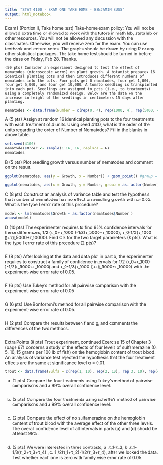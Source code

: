 ---
title: "STAT 4100 - EXAM ONE TAKE HOME - BENJAMIN BUSS"
output: html_notebook
---

Exam I (Portion II, Take home test)
Take-home exam policy: 
	You will not be allowed extra time or allowed to work with the tutors in math lab, stats lab or other resources. You will not be allowed any discussion with the classmates. Otherwise, you will receive zero for the exam. You can use textbook and lecture notes.
	The graphs should be drawn by using R or any other statistical packages.
	The take home test should be turned in before the class on Friday, Feb 28.
Thanks.

	(50 pts) Consider an experiment designed to test the effect of nematodes (microscopic worms) on plant growth. A botanist prepares 16 identical planting pots and then introduces different numbers of nematodes into the pots. Four pots get 0 nematodes, four get 1,000, four get 5,000, and four get 10,000. A tomato seedling is transplanted into each pot. Seedlings are assigned to pots (i.e., to treatments) using a completely randomized design. Below are the data on the increase in height of the seedlings in centimeters 15 days after planting.
```{r}
nematodes <- data.frame(Number = c(rep(0, 4), rep(1000, 4), rep(5000, 4), rep(10000,4)), Growth = c(10.8, 9.1, 13.5, 9.2, 11.1, 11.1, 8.2, 11.3, 5.4, 4.6, 7.4, 5, 5.8, 5.3, 3.2, 7.5))
```


A	(5 pts) Assign at random 16 identical planting pots to the four treatments with each treatment of 4 units. Using seed 4100, what is the order of the units regarding the order of Number of Nematodes? Fill in the blanks in above table.
```{r}
set.seed(4100)
nematodes$Order <- sample(1:16, 16, replace = F)
nematodes
```

B	(5 pts) Plot seedling growth versus number of nematodes and comment on the result.
```{r}
ggplot(nematodes, aes(y = Growth, x = Number)) + geom_point() #group = Number))+ geom_boxplot()

ggplot(nematodes, aes(x = Growth, y = Number, group = as.factor(Number))) + geom_boxplot()

```

C	(8 pts) Construct an analysis of variance table and test the hypothesis that number of nematodes has no effect on seedling growth with α=0.05.  What is the type I error rate of this procedure? 
```{r}
model <- lm(nematodes$Growth ~ as.factor(nematodes$Number))
anova(model)
```

D	 (10 pts) The experimenter requires to find 95% confidence intervals for these differences, 1/2 (τ_0+τ_1000 )-1/2(τ_5000+τ_10000), τ_0-1/3(τ_1000 〖+τ〗_5000+τ_10000). Find CIs for the two target parameters (8 pts). What is the type I error rate of this procedure (2 pts)? 
```{r}

```



E	(8 pts) After looking at the data and data plot in part b, the experimenter requires to construct a family of confidence intervals for 1/2 (τ_0+τ_1000 )-1/2(τ_5000+τ_10000) and  τ_0-1/3(τ_1000 〖+τ〗_5000+τ_10000) with the experiment-wise error rate of 0.05. 
```{r}

```



F	(6 pts) Use Tukey’s method for all pairwise comparison with the experiment-wise error rate of 0.05
```{r}

```



G	(6 pts) Use Bonforroni’s method for all pairwise comparison with the experiment-wise error rate of 0.05.
```{r}

```



H	(2 pts) Compare the results between f and g, and comments the differences of the two methods.
```{r}

```




Extra Points (8 pts)
	Trout experiment, continued Exercise 15 of Chapter 3 (page 67) concerns a study of the effects of four levels of sulfamerazine (0, 5, 10, 15 grams per 100 lb of fish) on the hemoglobin content of trout blood. An analysis of variance test rejected the hypothesis that the four treatment effects are the same at significance level α = 0.01. 
```{r}
trout <- data.frame(Sulfa = c(rep(1, 10), rep(2, 10), rep(3, 10), rep(4, 10)), Hemo = c(6.7, 7.8, 5.5, 8.4, 7, 7.8, 8.6, 7.4, 5.8, 7.0, 9.9, 8.4, 10.4, 9.3, 10.7, 11.9, 7.1, 6.4, 8.6, 10.6, 10.4, 8.1, 10.6, 8.7, 10.7, 9.1, 8.8, 8.1, 7.8, 8, 9.3, 9.3, 7.2, 7.8, 9.3, 10.2, 8.7, 8.6, 9.3,7.2))
```

(a) (2 pts) Compare the four treatments using Tukey’s method of pairwise comparisons and a 99% overall confidence level.
```{r}

```



(b) (2 pts) Compare the four treatments using scheffe’s method of pairwise comparisons and a 99% overall confidence level. 
```{r}

```



(c) (2 pts) Compare the effect of no sulfamerazine on the hemoglobin content of trout blood with the average effect of the other three levels. The overall confidence level of all intervals in parts (a) and (d) should be at least 98%. 
```{r}

```



(d) (2 pts) We were interested in three contrasts,  a .τ_1-τ_2, b .τ_1-1/3(τ_2+τ_3+τ_4) , c. 1 /2(τ_1+τ_2)-1/2(τ_3+τ_4), after we looked the data. Test whether each one is zero with family wise error rate of 0.05.
```{r}

```




